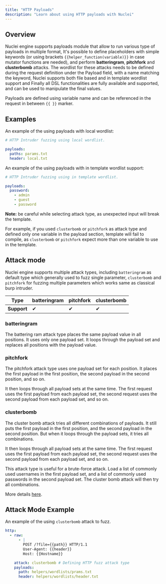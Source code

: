 ```yaml
---
title: "HTTP Payloads"
description: "Learn about using HTTP payloads with Nuclei"
---
```


## Overview

Nuclei engine supports payloads module that allow to run various type of payloads in multiple format, It's possible to define placeholders with simple keywords (or using brackets `{{helper_function(variable)}}` in case mutator functions are needed), and perform **batteringram**, **pitchfork** and **clusterbomb** attacks. The wordlist for these attacks needs to be defined during the request definition under the Payload field, with a name matching the keyword, Nuclei supports both file based and in template wordlist support and Finally all DSL functionalities are fully available and supported, and can be used to manipulate the final values.

Payloads are defined using variable name and can be referenced in the request in between `{{ }}` marker.

## Examples 

An example of the using payloads with local wordlist:

```yaml
# HTTP Intruder fuzzing using local wordlist.

payloads:
  paths: params.txt
  header: local.txt
```

An example of the using payloads with in template wordlist support:

```yaml
# HTTP Intruder fuzzing using in template wordlist.

payloads:
  password:
    - admin
    - guest
    - password
```

**Note:** be careful while selecting attack type, as unexpected input will break the template.

For example, if you used `clusterbomb` or `pitchfork` as attack type and defined only one variable in the payload section, template will fail to compile, as `clusterbomb` or `pitchfork` expect more than one variable to use in the template.

## Attack mode

Nuclei engine supports multiple attack types, including `batteringram` as default type which generally used to fuzz single parameter, `clusterbomb` and `pitchfork` for fuzzing multiple parameters which works same as classical burp intruder.

| **Type**    | batteringram | pitchfork | clusterbomb |
| ----------- | ------------ | --------- | ----------- |
| **Support** | ✔            | ✔         | ✔           |

### batteringram

The battering ram attack type places the same payload value in all positions. It uses only one payload set. It loops through the payload set and replaces all positions with the payload value.


### pitchfork
The pitchfork attack type uses one payload set for each position. It places the first payload in the first position, the second payload in the second position, and so on.

It then loops through all payload sets at the same time. The first request uses the first payload from each payload set, the second request uses the second payload from each payload set, and so on.

### clusterbomb
The cluster bomb attack tries all different combinations of payloads. It still puts the first payload in the first position, and the second payload in the second position. But when it loops through the payload sets, it tries all combinations.

It then loops through all payload sets at the same time. The first request uses the first payload from each payload set, the second request uses the second payload from each payload set, and so on.

This attack type is useful for a brute-force attack. Load a list of commonly used usernames in the first payload set, and a list of commonly used passwords in the second payload set. The cluster bomb attack will then try all combinations.

More details [here](https://www.sjoerdlangkemper.nl/2017/08/02/burp-intruder-attack-types/).

## Attack Mode Example

An example of the using `clusterbomb` attack to fuzz.

```yaml
http:
  - raw:
      - |
        POST /?file={{path}} HTTP/1.1
        User-Agent: {{header}}
        Host: {{Hostname}}

    attack: clusterbomb # Defining HTTP fuzz attack type
    payloads:
      path: helpers/wordlists/prams.txt
      header: helpers/wordlists/header.txt
```
